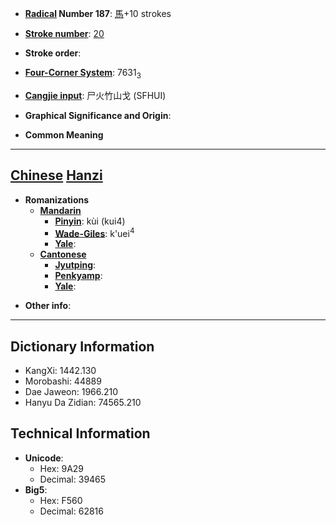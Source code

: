 * '''[[Wiktionary:Chinese radical index| Radical]] Number 187''': [[Wiktionary:Chinese radical index 馬|馬]]+10 strokes

* '''[[Wiktionary:Chinese total strokes index|Stroke number]]''': [[Wiktionary:Chinese total strokes index 20|20]]

* '''Stroke order''': 

* '''[[Wiktionary:Chinese four corner index|Four-Corner System]]''': 7631<sub>3</sub>

* '''[[Wiktionary:Chinese Cangjie index|Cangjie input]]''': 尸火竹山戈 (SFHUI)

* '''Graphical Significance and Origin''': 

* '''Common Meaning'''

----

== [[Chinese]] [[Hanzi]] ==

* '''Romanizations'''
** '''[[Mandarin]]'''
*** '''[[Pinyin]]''': kùi (kui4)
*** '''[[Wade-Giles]]''': k'uei<sup>4</sup>
*** '''[[Yale]]''': 
** '''[[Cantonese]]'''
*** '''[[Jyutping]]''':
*** '''[[Penkyamp]]''': 
*** '''[[Yale]]''': 

* '''Other info''': 

----

== Dictionary Information ==

* KangXi: 1442.130
* Morobashi: 44889
* Dae Jaweon: 1966.210
* Hanyu Da Zidian: 74565.210

== Technical Information ==

* '''Unicode''':
** Hex: 9A29
** Decimal: 39465
* '''Big5''':
** Hex: F560
** Decimal: 62816